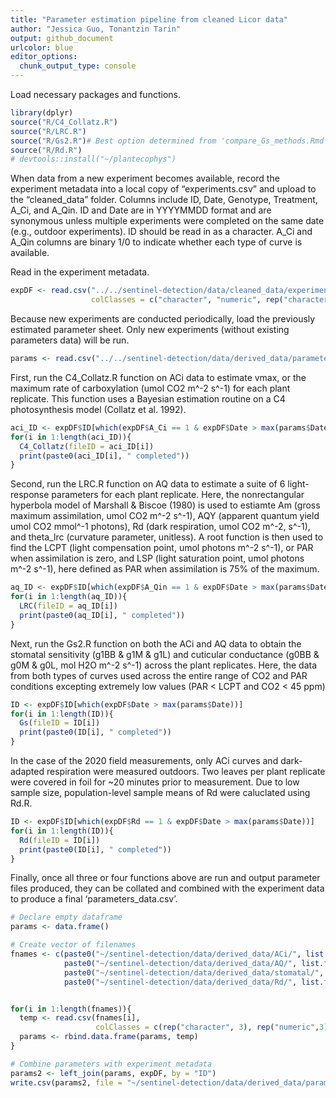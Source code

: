 ```yaml
---
title: "Parameter estimation pipeline from cleaned Licor data"
author: "Jessica Guo, Tonantzin Tarin"
output: github_document
urlcolor: blue
editor_options: 
  chunk_output_type: console
---
```


Load necessary packages and functions. 
```r
library(dplyr)
source("R/C4_Collatz.R")
source("R/LRC.R")
source("R/Gs2.R")# Best option determined from 'compare_Gs_methods.Rmd'
source("R/Rd.R")
# devtools::install("~/plantecophys")
```


When data from a new experiment becomes available, record the experiment metadata into a local copy of "experiments.csv" and upload to the "cleaned_data" folder. Columns include ID, Date, Genotype, Treatment, A_Ci, and A_Qin. ID and Date are in YYYYMMDD format and are synonymous unless multiple experiments were completed on the same date (e.g., outdoor experiments). ID should be read in as a character. A_Ci and A_Qin columns are binary 1/0 to indicate whether each type of curve is available. 

Read in the experiment metadata. 
```r
expDF <- read.csv("../../sentinel-detection/data/cleaned_data/experiments.csv",
                  colClasses = c("character", "numeric", rep("character",2), rep("numeric",2)))
```

Because new experiments are conducted periodically, load the previously estimated parameter sheet. Only new  experiments (without existing parameters data) will be run. 
```r
params <- read.csv("../../sentinel-detection/data/derived_data/parameters_data.csv")
```

First, run the C4_Collatz.R function on ACi data to estimate vmax, or the maximum rate of carboxylation (umol CO2 m^-2 s^-1) for each plant replicate. This function uses a Bayesian estimation routine on a C4 photosynthesis model (Collatz et al. 1992). 
```r
aci_ID <- expDF$ID[which(expDF$A_Ci == 1 & expDF$Date > max(params$Date))] 
for(i in 1:length(aci_ID)){
  C4_Collatz(fileID = aci_ID[i])
  print(paste0(aci_ID[i], " completed"))
}
```

Second, run the LRC.R function on AQ data to estimate a suite of 6 light-response parameters for each plant replicate.  Here, the nonrectangular hyperbola model of Marshall & Biscoe (1980) is used to estiamte Am (gross maximum assimilation, umol CO2 m^-2 s^-1), AQY (apparent quantum yield umol CO2 mmol^-1 photons), Rd (dark respiration, umol CO2 m^-2, s^-1), and theta_lrc (curvature parameter, unitless). A root function is then used to find the LCPT (light compensation point, umol photons m^-2 s^-1), or PAR when assimilation is zero, and LSP (light saturation point, umol photons m^-2 s^-1), here defined as PAR when assimilation is 75% of the maximum. 
```r
aq_ID <- expDF$ID[which(expDF$A_Qin == 1 & expDF$Date > max(params$Date))]
for(i in 1:length(aq_ID)){
  LRC(fileID = aq_ID[i])
  print(paste0(aq_ID[i], " completed"))
}
```

Next, run the Gs2.R function on both the ACi and AQ data to obtain the stomatal sensitivity (g1BB & g1M & g1L) and cuticular conductance (g0BB & g0M & g0L, mol H2O m^-2 s^-1) across the plant replicates. Here, the data from both types of curves used across the entire range of CO2 and PAR conditions excepting extremely low values (PAR < LCPT and CO2 < 45 ppm)
```r
ID <- expDF$ID[which(expDF$Date > max(params$Date))]
for(i in 1:length(ID)){
  Gs(fileID = ID[i])
  print(paste0(ID[i], " completed"))
}
```

In the case of the 2020 field measurements, only ACi curves and dark-adapted respiration were measured outdoors. Two leaves per plant replicate were covered in foil for ~20 minutes prior to measurement. Due to low sample size, population-level sample means of Rd were caluclated using Rd.R. 
```r
ID <- expDF$ID[which(expDF$Rd == 1 & expDF$Date > max(params$Date))]
for(i in 1:length(ID)){
  Rd(fileID = ID[i])
  print(paste0(ID[i], " completed"))
}
```

Finally, once all three or four functions above are run and output parameter files produced, they can be collated and combined with the experiment data to produce a final 'parameters_data.csv'. 
```r
# Declare empty dataframe
params <- data.frame()

# Create vector of filenames
fnames <- c(paste0("~/sentinel-detection/data/derived_data/ACi/", list.files("~/sentinel-detection/data/derived_data/ACi", pattern = "csv")),
            paste0("~/sentinel-detection/data/derived_data/AQ/", list.files("~/sentinel-detection/data/derived_data/AQ", pattern = "csv")), 
            paste0("~/sentinel-detection/data/derived_data/stomatal/", list.files("~/sentinel-detection/data/derived_data/stomatal", pattern = "csv")),
            paste0("~/sentinel-detection/data/derived_data/Rd/", list.files("~/sentinel-detection/data/derived_data/Rd", pattern = "csv")))


for(i in 1:length(fnames)){
  temp <- read.csv(fnames[i],
                   colClasses = c(rep("character", 3), rep("numeric",3), "character"))
  params <- rbind.data.frame(params, temp)
}

# Combine parameters with experiment metadata
params2 <- left_join(params, expDF, by = "ID")
write.csv(params2, file = "~/sentinel-detection/data/derived_data/parameters_data.csv", row.names = F)
```

